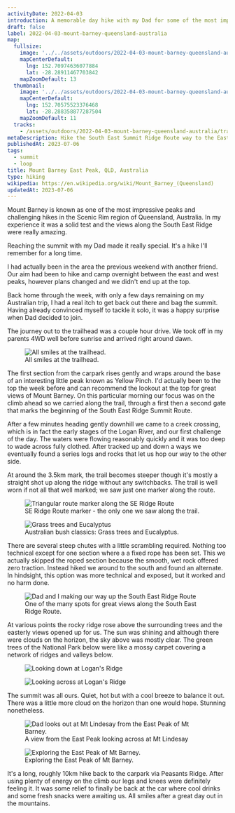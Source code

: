 ```yaml
---
activityDate: 2022-04-03
introduction: A memorable day hike with my Dad for some of the most impressive views in the Scenic Rim Region.
draft: false
label: 2022-04-03-mount-barney-queensland-australia
map:
  fullsize:
    image: '../../assets/outdoors/2022-04-03-mount-barney-queensland-australia/map/fullsize.png'
    mapCenterDefault:
      lng: 152.70974636077884
      lat: -28.28911467703842
    mapZoomDefault: 13
  thumbnail:
    image: '../../assets/outdoors/2022-04-03-mount-barney-queensland-australia/map/thumbnail.png'
    mapCenterDefault:
      lng: 152.70575523376468
      lat: -28.288358877287504
    mapZoomDefault: 11
  tracks:
    - /assets/outdoors/2022-04-03-mount-barney-queensland-australia/track.gpx
metaDescription: Hike the South East Summit Ridge Route way to the East Peak of Mount Barney in Queensland, with a route description, outdoor map, GPX track and photos.
publishedAt: 2023-07-06
tags:
  - summit
  - loop
title: Mount Barney East Peak, QLD, Australia
type: hiking
wikipedia: https://en.wikipedia.org/wiki/Mount_Barney_(Queensland)
updatedAt: 2023-07-06
---
```


Mount Barney is known as one of the most impressive peaks and challenging hikes in the Scenic Rim region of Queensland, Australia. In my experience it was a solid test and the views along the South East Ridge were really amazing.

Reaching the summit with my Dad made it really special. It's a hike I'll remember for a long time.

I had actually been in the area the previous weekend with another friend. Our aim had been to hike and camp overnight between the east and west peaks, however plans changed and we didn't end up at the top.

Back home through the week, with only a few days remaining on my Australian trip, I had a real itch to get back out there and bag the summit. Having already convinced myself to tackle it solo, it was a happy surprise when Dad decided to join.

The journey out to the trailhead was a couple hour drive. We took off in my parents 4WD well before sunrise and arrived right around dawn.

<figure class="lg:mx-32 object-contain">
  <img
    alt="All smiles at the trailhead."
    class="rounded-lg drop-shadow lg:drop-shadow-lg"
    src="/assets/outdoors/2022-04-03-mount-barney-queensland-australia/early-start.jpg"
  />
  <figcaption class="text-center text-sm italic">All smiles at the trailhead.</figcaption>
</figure>

The first section from the carpark rises gently and wraps around the base of an interesting little peak known as Yellow Pinch. I'd actually been to the top the week before and can recommend the lookout at the top for great views of Mount Barney. On this particular morning our focus was on the climb ahead so we carried along the trail, through a first then a second gate that marks the beginning of the South East Ridge Summit Route.

After a few minutes heading gently downhill we came to a creek crossing, which is in fact the early stages of the Logan River, and our first challenge of the day. The waters were flowing reasonably quickly and it was too deep to wade across fully clothed. After tracked up and down a ways we eventually found a series logs and rocks that let us hop our way to the other side.

At around the 3.5km mark, the trail becomes steeper though it's mostly a straight shot up along the ridge without any switchbacks. The trail is well worn if not all that well marked; we saw just one marker along the route.

<figure class="lg:mx-32 object-contain">
  <img
    alt="Triangular route marker along the SE Ridge Route"
    class="rounded-lg drop-shadow lg:drop-shadow-lg"
    src="/assets/outdoors/2022-04-03-mount-barney-queensland-australia/south-east-ridge-route.jpg"
  />
  <figcaption class="text-center text-sm italic">
    SE Ridge Route marker - the only one we saw along the trail.
  </figcaption>
</figure>

<figure class="lg:mx-32 object-contain">
  <img
    alt="Grass trees and Eucalyptus"
    class="rounded-lg drop-shadow lg:drop-shadow-lg"
    src="/assets/outdoors/2022-04-03-mount-barney-queensland-australia/grass-trees-and-gums.jpg"
  />
  <figcaption class="text-center text-sm italic">Australian bush classics: Grass trees and Eucalyptus.</figcaption>
</figure>

There are several steep chutes with a little scrambling required. Nothing too technical except for one section where a a fixed rope has been set. This we actually skipped the roped section because the smooth, wet rock offered zero traction. Instead hiked we around to the south and found an alternate. In hindsight, this option was more technical and exposed, but it worked and no harm done.

<figure class="lg:mx-32 object-contain">
  <img
    alt="Dad and I making our way up the South East Ridge Route"
    class="rounded-lg drop-shadow lg:drop-shadow-lg"
    src="/assets/outdoors/2022-04-03-mount-barney-queensland-australia/south-east-ridge-route-views.jpg"
  />
  <figcaption class="text-center text-sm italic">
    One of the many spots for great views along the South East Ridge Route.
  </figcaption>
</figure>

At various points the rocky ridge rose above the surrounding trees and the easterly views opened up for us. The sun was shining and although there were clouds on the horizon, the sky above was mostly clear. The green trees of the National Park below were like a mossy carpet covering a network of ridges and valleys below.

<div class="grid grid-cols-2 gap-x-4 gap-y-2 lg:mx-32 ">
  <div class="grid col-span-2 sm:col-span-1 content-center justify-center">
    <figure class="object-contain">
      <img
        alt="Looking down at Logan's Ridge"
        class="rounded-lg drop-shadow lg:drop-shadow-lg"
        src="/assets/outdoors/2022-04-03-mount-barney-queensland-australia/tree-cover.jpg"
      />
    </figure>
  </div>
  <div class="grid col-span-2 sm:col-span-1 content-center justify-center">
    <figure class="object-contain grid-cols-2">
      <img
        alt="Looking across at Logan's Ridge"
        class="rounded-lg drop-shadow lg:drop-shadow-lg"
        src="/assets/outdoors/2022-04-03-mount-barney-queensland-australia/steep-sections.jpg"
      />
    </figure>
  </div>
</div>

The summit was all ours. Quiet, hot but with a cool breeze to balance it out. There was a little more cloud on the horizon than one would hope. Stunning nonetheless.

<figure class="lg:mx-32 object-contain">
  <img
    alt="Dad looks out at Mt Lindesay from the East Peak of Mt Barney."
    class="rounded-lg drop-shadow lg:drop-shadow-lg"
    src="/assets/outdoors/2022-04-03-mount-barney-queensland-australia/looking-at-mt-lindesay.jpg"
  />
  <figcaption class="text-center text-sm italic">A view from the East Peak looking across at Mt Lindesay</figcaption>
</figure>

<figure class="lg:mx-32 object-contain">
  <img
    alt="Exploring the East Peak of Mt Barney."
    class="rounded-lg drop-shadow lg:drop-shadow-lg"
    src="/assets/outdoors/2022-04-03-mount-barney-queensland-australia/near-the-edge.jpg"
  />
  <figcaption class="text-center text-sm italic">Exploring the East Peak of Mt Barney.</figcaption>
</figure>

It's a long, roughly 10km hike back to the carpark via Peasants Ridge. After using plenty of energy on the climb our legs and knees were definitely feeling it. It was some relief to finally be back at the car where cool drinks and some fresh snacks were awaiting us. All smiles after a great day out in the mountains.
